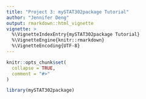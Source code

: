 ```yaml
---
title: "Project 3: mySTAT302package Tutorial"
author: "Jennifer Deng"
output: rmarkdown::html_vignette
vignette: >
  %\VignetteIndexEntry{mySTAT302package Tutorial}
  %\VignetteEngine{knitr::rmarkdown}
  %\VignetteEncoding{UTF-8}
---
```


```r
knitr::opts_chunk$set(
  collapse = TRUE,
  comment = "#>"
)
```

```r
library(mySTAT302package)
```
